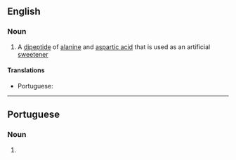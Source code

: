 ==English==

===Noun===
{{wikipedia}}
{{en-noun|-}}

# A [[dipeptide]] of [[alanine]] and [[aspartic acid]] that is used as an artificial [[sweetener]]

====Translations====
{{trans-top|dipeptide of alanine and aspartic acid}}
* Portuguese: {{t|pt|alitame|m}}
{{trans-mid}}
{{trans-bottom}}

----

==Portuguese==

===Noun===
{{pt-noun|m|-}}

# {{l|en|alitame}} {{gloss|dipeptide of alanine and aspartic acid}}

{{catlangcode|pt|Organic compounds}}